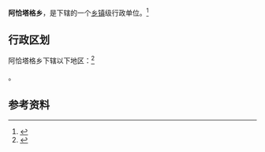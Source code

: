 {{中国乡级行政区|65/29/27/202/000}}

'''阿恰塔格乡'''，是{{PRC admin/fullname|65/29/27/202/000|3}}下辖的一个[[乡镇|乡镇]]级行政单位。<ref>{{PRC admin/ref sgc|{{PRC admin/parent|65/29/27/202/000}}}}</ref>

== 行政区划 ==

阿恰塔格乡下辖以下地区：<ref>{{PRC admin/ref sgc|65/29/27/202/000}}</ref>

{{PRC admin/children|65/29/27/202/000}}。

== 参考资料 ==

{{reflist}}

{{行政区划小作品}}
{{PRC admin/navcat|65/29/27/202/000}}